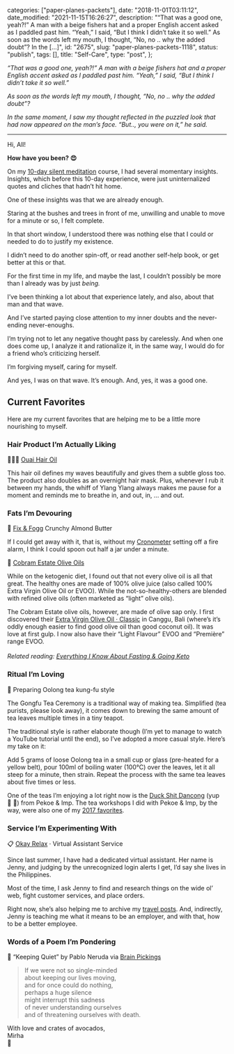 
  categories: ["paper-planes-packets"],
  date: "2018-11-01T03:11:12",
  date_modified: "2021-11-15T16:26:27",
  description:
    "“That was a good one, yeah?!” A man with a beige fishers hat and a proper English accent asked as I paddled past him. “Yeah,” I said, “But I think I didn’t take it so well.” As soon as the words left my mouth, I thought, “No, no .. why the added doubt”? In the […]",
  id: "2675",
  slug: "paper-planes-packets-1118",
  status: "publish",
  tags: [],
  title: "Self-Care",
  type: "post",
};


_“That was a good one, yeah?!” A man with a beige fishers hat and a proper English accent asked as I paddled past him. “Yeah,” I said, “But I think I didn’t take it so well.”_

_As soon as the words left my mouth, I thought, “No, no .. why the added doubt”?_

_In the same moment, I saw my thought reflected in the puzzled look that had now appeared on the man’s face. “But.., you were on it,” he said._

---

Hi, All!

**How have you been? 😍**

On my [10-day silent meditation](http://www.thespinoffproject.com/meditator-month/) course, I had several momentary insights. Insights, which before this 10-day experience, were just uninternalized quotes and cliches that hadn’t hit home.

One of these insights was that we are already enough.

Staring at the bushes and trees in front of me, unwilling and unable to move for a minute or so, I felt complete.

In that short window, I understood there was nothing else that I could or needed to do to justify my existence.

I didn’t need to do another spin-off, or read another self-help book, or get better at this or that.

For the first time in my life, and maybe the last, I couldn’t possibly be more than I already was by just _being._

I’ve been thinking a lot about that experience lately, and also, about that man and that wave.

And I’ve started paying close attention to my inner doubts and the never-ending never-enoughs.

I’m trying not to let any negative thought pass by carelessly. And when one does come up, I analyze it and rationalize it, in the same way, I would do for a friend who’s criticizing herself.

I’m forgiving myself, caring for myself.

And yes, I was on that wave. It’s enough. And, yes, it was a good one.

## Current Favorites

Here are my current favorites that are helping me to be a little more nourishing to myself.

### Hair Product I’m Actually Liking

🧖🏻‍♀️ [Ouai Hair Oil](https://theouai.com/products/hair-oil)

This hair oil defines my waves beautifully and gives them a subtle gloss too. The product also doubles as an overnight hair mask. Plus, whenever I rub it between my hands, the whiff of Ylang Ylang always makes me pause for a moment and reminds me to breathe in, and out, in, … and out.

### Fats I’m Devouring

🥄 [Fix & Fogg](https://fixandfogg.com/) Crunchy Almond Butter

If I could get away with it, that is, without my [Cronometer](/letters/paper-planes-packets-1018/#keto-tools) setting off a fire alarm, I think I could spoon out half a jar under a minute.

🍳 [Cobram Estate Olive Oils](https://cobramestate.com.au/our-oils)

While on the ketogenic diet, I found out that not every olive oil is all that great. The healthy ones are made of 100% olive juice (also called 100% Extra Virgin Olive Oil or EVOO). While the not-so-healthy-others are blended with refined olive oils (often marketed as “light” olive oils).

The Cobram Estate olive oils, however, are made of olive sap only. I first discovered their [Extra Virgin Olive Oil · Classic](https://cobramestate.com.au/our-oils/everyday-essentials/classic-flavour) in Canggu, Bali (where’s it’s oddly enough easier to find good olive oil than good coconut oil). It was love at first gulp. I now also have their “Light Flavour” EVOO and “Première” range EVOO.\
\
_Related reading: [Everything I Know About Fasting & Going Keto](/posts/fasting-keto/)_

### Ritual I’m Loving

🍵 Preparing Oolong tea kung-fu style

The Gongfu Tea Ceremony is a traditional way of making tea. Simplified (tea purists, please look away), it comes down to brewing the same amount of tea leaves multiple times in a tiny teapot.

The traditional style is rather elaborate though (I’m yet to manage to watch a YouTube tutorial until the end), so I’ve adopted a more casual style. Here’s my take on it:

Add 5 grams of loose Oolong tea in a small cup or glass (pre-heated for a yellow belt), pour 100ml of boiling water (100°C) over the leaves, let it all steep for a minute, then strain. Repeat the process with the same tea leaves about five times or less.

One of the teas I’m enjoying a lot right now is the [Duck Shit Dancong](https://www.pekoeandimp.com/store/p225/Duck_Shit_Dancong.html) (yup 🦆 💩) from Pekoe & Imp. The tea workshops I did with Pekoe & Imp, by the way, were also one of my [2017 favorites](/posts/favorite-things-2017/#tea-faves).

### Service I’m Experimenting With

📋 [Okay Relax](https://okayrelax.com) · Virtual Assistant Service

Since last summer, I have had a dedicated virtual assistant. Her name is Jenny, and judging by the unrecognized login alerts I get, I’d say she lives in the Philippines.

Most of the time, I ask Jenny to find and research things on the wide ol’ web, fight customer services, and place orders.

Right now, she’s also helping me to archive my [travel posts](/travel-archives/). And, indirectly, Jenny is teaching me what it means to be an employer, and with that, how to be a better employee.

### Words of a Poem I’m Pondering

🔖 “Keeping Quiet” by Pablo Neruda via [Brain Pickings](https://www.brainpickings.org/2015/05/28/keeping-quiet-sylvia-boorstein-reads-pablo-neruda/)

> If we were not so single-minded\
> about keeping our lives moving,\
> and for once could do nothing,\
> perhaps a huge silence\
> might interrupt this sadness\
> of never understanding ourselves\
> and of threatening ourselves with death.

With love and crates of avocados,\
Mirha\
🥑
